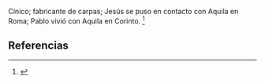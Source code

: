 Cínico; fabricante de carpas; Jesús se puso en contacto con Aquila en Roma; Pablo vivió con Aquila en Corinto. <ref>{{lib|LU|133|3|12}}</ref> 

== Referencias ==
<references />
